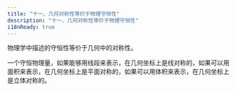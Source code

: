 ```yaml
---
title: "十一、几何对称性等价于物理守恒性"
description: "十一、几何对称性等价于物理守恒性"
i18nReady: true
---
```




物理学中描述的守恒性等价于几何中的对称性。

一个守恒物理量，如果能够用线段来表示，在几何坐标上是线对称的，如果可以用面积来表示，在几何坐标上是平面对称的，如果可以用体积来表示，在几何坐标上是立体对称的。
